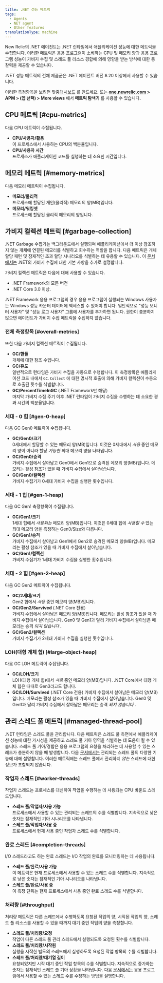 ```yaml
---
title: .NET 성능 메트릭
tags:
  - Agents
  - NET agent
  - Other features
translationType: machine
---
```


New Relic의 .NET 에이전트는 .NET 런타임에서 애플리케이션 성능에 대한 메트릭을 수집합니다. 이러한 메트릭은 응용 프로그램이 소비하는 CPU 및 메모리 양과 응용 프로그램 성능이 가비지 수집 및 스레드 풀 리소스 경합에 의해 영향을 받는 방식에 대한 통찰력을 제공할 수 있습니다.

.NET 성능 메트릭의 전체 제품군은 .NET 에이전트 버전 8.20 이상에서 사용할 수 있습니다.

이러한 측정항목을 보려면 맞춤[대시보드](/docs/query-your-data/explore-query-data/dashboards/introduction-new-relic-one-dashboards) 를 만드세요. 또는 **[one.newrelic.com](https://one.newrelic.com/all-capabilities) > APM > (앱 선택) > More views** 에서 **메트릭 탐색기** 를 사용할 수 있습니다.

## CPU 메트릭 [#cpu-metrics]

다음 CPU 메트릭이 수집됩니다.

* **CPU/사용자/활용**  
  이 프로세스에서 사용하는 CPU의 백분율입니다.
* **CPU/사용자 시간**  
  프로세스가 애플리케이션 코드를 실행하는 데 소요한 시간입니다.

## 메모리 메트릭 [#memory-metrics]

다음 메모리 메트릭이 수집됩니다.

* **메모리/물리적**  
  프로세스에 할당된 개인(물리적) 메모리의 양(MB)입니다.
* **메모리/워킹셋**  
  프로세스에 할당된 물리적 메모리의 양입니다.

## 가비지 컬렉션 메트릭 [#garbage-collection]

.NET Garbage 수집기는 백그라운드에서 실행되며 애플리케이션에서 더 이상 참조하지 않는 개체에 연결된 메모리를 식별하고 회수하는 역할을 합니다. 다음 메트릭은 개체 할당 패턴 및 잠재적인 초과 할당 시나리오를 식별하는 데 유용할 수 있습니다. 이 [문서에서는](https://docs.microsoft.com/en-us/dotnet/standard/garbage-collection/fundamentals) .NET의 가비지 수집에 대한 기본 사항을 추가로 설명합니다.

<Callout variant="tip">
  가비지 컬렉션 메트릭은 다음에 대해 사용할 수 있습니다.

  * .NET Framework의 모든 버전
  * .NET Core 3.0 이상.
</Callout>

<Callout variant="important">
  .NET Framework 응용 프로그램의 경우 응용 프로그램이 실행되는 Windows 사용자는 Windows 성능 카운터 데이터에 액세스할 수 있어야 합니다. 일반적으로 "성능 모니터 사용자" 및 "성능 로그 사용자" 그룹에 사용자를 추가하면 됩니다. 권한이 충분하지 않으면 에이전트가 가비지 수집 메트릭을 수집하지 않습니다.
</Callout>

### 전체 측정항목 [#overall-metrics]

또한 다음 가비지 컬렉션 메트릭이 수집됩니다.

* **GC/핸들**  
  개체에 대한 참조 수입니다.
* **GC/유도**  
  일반적으로 런타임은 가비지 수집을 자동으로 수행합니다. 이 측정항목은 애플리케이션 코드 내에서 `GC.Collect` 에 대한 명시적 호출에 의해 가비지 컬렉션이 수동으로 호출된 횟수를 식별합니다.
* **GC/PercentTimeInGC** (.NET Framework만 해당)  
  마지막 가비지 수집 주기 이후 .NET 런타임이 가비지 수집을 수행하는 데 소요한 경과 시간의 백분율입니다.

### 세대 - 0 힙 [#gen-0-heap]

다음 GC Gen0 메트릭이 수집됩니다.

* **GC/Gen0/크기**  
  0세대에서 할당할 수 있는 메모리 양(MB)입니다. 이것은 0세대에서 _사용_ 중인 메모리 양이 아니라 할당 _가능한_ 최대 메모리 양을 나타냅니다.
* **GC/Gen0/승격**  
  가비지 수집에서 살아남고 Gen0에서 Gen1으로 승격된 메모리 양(MB)입니다. 메모리는 활성 참조가 있을 때 가비지 수집에서 살아남습니다.
* **GC/Gen0/컬렉션**  
  가비지 수집기가 0세대 가비지 수집을 실행한 횟수입니다.

### 세대 - 1 힙 [#gen-1-heap]

다음 GC Gen1 측정항목이 수집됩니다.

* **GC/Gen1/크기**  
  1세대 힙에서 _사용되는_ 메모리 양(MB)입니다. 이것은 0세대 힙에 _사용할 수_ 있는 최대 메모리 양을 측정하는 Gen0/Size와 다릅니다.
* **GC/Gen1/승격**  
  가비지 수집에서 살아남고 Gen1에서 Gen2로 승격된 메모리 양(MB)입니다. 메모리는 활성 참조가 있을 때 가비지 수집에서 살아남습니다.
* **GC/Gen1/컬렉션**  
  가비지 수집기가 1세대 가비지 수집을 실행한 횟수입니다.

### 세대 - 2 힙 [#gen-2-heap]

다음 GC Gen2 메트릭이 수집됩니다.

* **GC/2세대/크기**  
  Gen2 힙에서 _사용_ 중인 메모리 양(MB)입니다.
* **GC/Gen2/Survived** (.NET Core 전용)  
  가비지 수집에서 살아남은 메모리 양(MB)입니다. 메모리는 활성 참조가 있을 때 가비지 수집에서 살아남습니다. Gen0 및 Gen1과 달리 가비지 수집에서 살아남은 메모리는 승격 _되지 않습니다_ .
* **GC/Gen2/컬렉션**  
  가비지 수집기가 2세대 가비지 수집을 실행한 횟수입니다.

### LOH(대형 개체 힙) [#large-object-heap]

다음 GC LOH 메트릭이 수집됩니다.

* **GC/LOH/크기**  
  LOH(대형 개체 힙)에서 _사용_ 중인 메모리 양(MB)입니다. .NET Core에서 대형 개체 힙은 때때로 Gen3라고도 합니다.
* **GC/LOH/Survived** (.NET Core 전용) 가비지 수집에서 살아남은 메모리 양(MB)입니다. 메모리는 활성 참조가 있을 때 가비지 수집에서 살아남습니다. Gen0 및 Gen1과 달리 가비지 수집에서 살아남은 메모리는 승격 _되지 않습니다_ .

## 관리 스레드 풀 메트릭 [#managed-thread-pool]

.NET 런타임은 스레드 풀을 관리합니다. 다음 메트릭은 스레드 풀 측면에서 애플리케이션 성능에 대한 가시성을 제공하고 스레드 풀 기아 영역을 식별하는 데 도움이 될 수 있습니다. 스레드 풀 기아/경합은 응용 프로그램의 요청을 처리하는 데 사용할 수 있는 스레드가 충분하지 않을 때 발생합니다. 다음 [문서에서는](https://docs.microsoft.com/en-us/dotnet/standard/threading/the-managed-thread-pool) 관리되는 스레드 풀의 다양한 기능에 대해 설명합니다. 이러한 메트릭에는 스레드 풀에서 관리하지 _않는_ 스레드에 대한 정보가 포함되지 않습니다.

### 작업자 스레드 [#worker-threads]

작업자 스레드는 프로세스를 대신하여 작업을 수행하는 데 사용되는 CPU 바운드 스레드입니다.

* **스레드 풀/작업자/사용 가능**  
  프로세스에서 사용할 수 있는 관리되는 스레드의 수를 식별합니다. 지속적으로 낮은 숫자는 잠재적인 기아 시나리오를 나타냅니다.
* **스레드 풀/작업자/사용 중**  
  프로세스에서 현재 사용 중인 작업자 스레드 수를 식별합니다.

### 완료 스레드 [#completion-threads]

I/O 스레드라고도 하는 완료 스레드는 I/O 작업의 완료를 모니터링하는 데 사용됩니다.

* **스레드 풀/완료/사용 가능**  
  이 메트릭은 현재 프로세스에서 사용할 수 있는 스레드 수를 식별합니다. 지속적으로 낮은 숫자는 잠재적인 기아 시나리오를 나타냅니다.
* **스레드 풀/완료/사용 중**  
  이 측정 단위는 현재 프로세스에서 사용 중인 완료 스레드 수를 식별합니다.

### 처리량 [#throughput]

처리량 메트릭은 다른 스레드에서 수행하도록 요청된 작업의 양, 시작된 작업의 양, 스레드 풀 리소스를 사용할 수 있을 때까지 대기 중인 작업의 양을 측정합니다.

* **스레드 풀/처리량/요청**  
  작업이 다른 스레드 풀 관리 스레드에서 실행되도록 요청된 횟수를 식별합니다.
* **스레드 풀/처리량/시작됨**  
  실행을 시작한 별도의 스레드에서 실행하도록 요청된 작업 항목의 수를 식별합니다.
* **스레드 풀/처리량/대기열 길이**  
  요청되었지만 시작 대기 중인 작업 항목의 수를 식별합니다. 지속적으로 증가하는 숫자는 잠재적인 스레드 풀 기아 상황을 나타냅니다. 다음 [문서에서는](https://docs.microsoft.com/en-us/dotnet/api/system.threading.threadpool.setmaxthreads) 응용 프로그램에서 사용할 수 있는 스레드 수를 수정하는 방법을 설명합니다.
